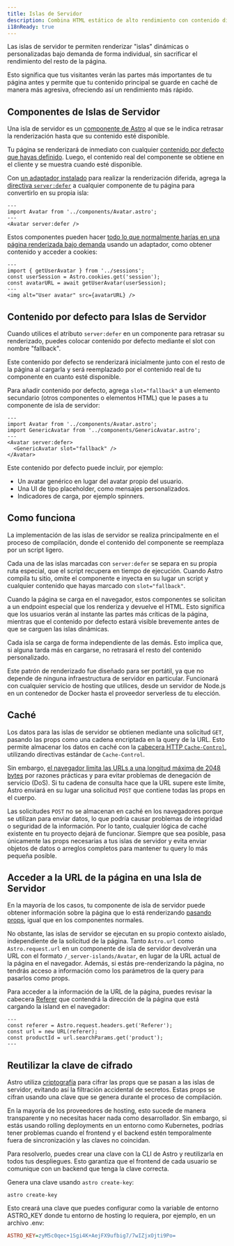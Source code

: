 ```yaml
---
title: Islas de Servidor
description: Combina HTML estático de alto rendimiento con contenido dinámico renderizado en el servidor.
i18nReady: true
---
```


Las islas de servidor te permiten renderizar "islas" dinámicas o personalizadas bajo demanda de forma individual, sin sacrificar el rendimiento del resto de la página.

Esto significa que tus visitantes verán las partes más importantes de tu página antes y permite que tu contenido principal se guarde en caché de manera más agresiva, ofreciendo así un rendimiento más rápido.

## Componentes de Islas de Servidor

Una isla de servidor es un [componente de Astro](/es/basics/astro-components/) al que se le indica retrasar la renderización hasta que su contenido esté disponible.

Tu página se renderizará de inmediato con cualquier [contenido por defecto que hayas definido](#contenido-por-defecto-para-islas-de-servidor). Luego, el contenido real del componente se obtiene en el cliente y se muestra cuando esté disponible.

Con [un adaptador instalado](/es/guides/on-demand-rendering/#adaptadores-de-servidor) para realizar la renderización diferida, agrega la [directiva `server:defer`](/es/reference/directives-reference/#server-directives) a cualquier componente de tu página para convertirlo en su propia isla:

```astro title="src/pages/index.astro" "server:defer"
---
import Avatar from '../components/Avatar.astro';
---
<Avatar server:defer />
```

Estos componentes pueden hacer [todo lo que normalmente harías en una página renderizada bajo demanda](/es/guides/on-demand-rendering/#funciones-de-renderizado-bajo-demanda) usando un adaptador, como obtener contenido y acceder a cookies:

```astro title="src/components/Avatar.astro"
---
import { getUserAvatar } from '../sessions';
const userSession = Astro.cookies.get('session');
const avatarURL = await getUserAvatar(userSession);
---
<img alt="User avatar" src={avatarURL} />
```

## Contenido por defecto para Islas de Servidor

Cuando utilices el atributo `server:defer` en un componente para retrasar su renderizado, puedes colocar contenido por defecto mediante el slot con nombre "fallback".

Este contenido por defecto se renderizará inicialmente junto con el resto de la página al cargarla y será reemplazado por el contenido real de tu componente en cuanto esté disponible.

Para añadir contenido por defecto, agrega `slot="fallback"` a un elemento secundario (otros componentes o elementos HTML) que le pases a tu componente de isla de servidor:

```astro
---
import Avatar from '../components/Avatar.astro';
import GenericAvatar from '../components/GenericAvatar.astro';
---
<Avatar server:defer>
  <GenericAvatar slot="fallback" />
</Avatar>
```

Este contenido por defecto puede incluir, por ejemplo:

- Un avatar genérico en lugar del avatar propio del usuario.
- Una UI de tipo placeholder, como mensajes personalizados.
- Indicadores de carga, por ejemplo spinners.


## Como funciona

La implementación de las islas de servidor se realiza principalmente en el proceso de compilación, donde el contenido del componente se reemplaza por un script ligero.

Cada una de las islas marcadas con `server:defer` se separa en su propia ruta especial, que el script recupera en tiempo de ejecución. Cuando Astro compila tu sitio, omite el componente e inyecta en su lugar un script y cualquier contenido que hayas marcado con `slot="fallback"`.

Cuando la página se carga en el navegador, estos componentes se solicitan a un endpoint especial que los renderiza y devuelve el HTML. Esto significa que los usuarios verán al instante las partes más críticas de la página, mientras que el contenido por defecto estará visible brevemente antes de que se carguen las islas dinámicas.

Cada isla se carga de forma independiente de las demás. Esto implica que, si alguna tarda más en cargarse, no retrasará el resto del contenido personalizado.

Este patrón de renderizado fue diseñado para ser portátil, ya que no depende de ninguna infraestructura de servidor en particular. Funcionará con cualquier servicio de hosting que utilices, desde un servidor de Node.js en un contenedor de Docker hasta el proveedor serverless de tu elección.

## Caché

Los datos para las islas de servidor se obtienen mediante una solicitud `GET`, pasando las props como una cadena encriptada en la query de la URL. Esto permite almacenar los datos en caché con la [cabecera HTTP `Cache-Control`](https://developer.mozilla.org/es/docs/Web/HTTP/Headers/Cache-Control), utilizando directivas estándar de `Cache-Control`.

Sin embargo, [el navegador limita las URLs a una longitud máxima de 2048 bytes](https://chromium.googlesource.com/chromium/src/+/master/docs/security/url_display_guidelines/url_display_guidelines.md#url-length) por razones prácticas y para evitar problemas de denegación de servicio (DoS). Si tu cadena de consulta hace que la URL supere este límite, Astro enviará en su lugar una solicitud `POST` que contiene todas las props en el cuerpo. 

Las solicitudes `POST` no se almacenan en caché en los navegadores porque se utilizan para enviar datos, lo que podría causar problemas de integridad o seguridad de la información. Por lo tanto, cualquier lógica de caché existente en tu proyecto dejará de funcionar. Siempre que sea posible, pasa únicamente las props necesarias a tus islas de servidor y evita enviar objetos de datos o arreglos completos para mantener tu query lo más pequeña posible. 

## Acceder a la URL de la página en una Isla de Servidor

En la mayoría de los casos, tu componente de isla de servidor puede obtener información sobre la página que lo está renderizando [pasando props](/es/basics/astro-components/#props-de-componentes), igual que en los componentes normales. 

No obstante, las islas de servidor se ejecutan en su propio contexto aislado, independiente de la solicitud de la página. Tanto `Astro.url` como `Astro.request.url` en un componente de isla de servidor devolverán una URL con el formato `/_server-islands/Avatar`, en lugar de la URL actual de la página en el navegador. Además, si estás pre-renderizando la página, no tendrás acceso a información como los parámetros de la query para pasarlos como props.

Para acceder a la información de la URL de la página, puedes revisar la cabecera [Referer](https://developer.mozilla.org/es/docs/Web/HTTP/Headers/Referer) que contendrá la dirección de la página que está cargando la island en el navegador:

```astro
---
const referer = Astro.request.headers.get('Referer');
const url = new URL(referer);
const productId = url.searchParams.get('product');
---
```

## Reutilizar la clave de cifrado

Astro utiliza [criptografía](https://developer.mozilla.org/es/docs/Glossary/Cryptography) para cifrar las props que se pasan a las islas de servidor, evitando así la filtración accidental de secretos. Estas props se cifran usando una clave que se genera durante el proceso de compilación.

En la mayoría de los proveedores de hosting, esto sucede de manera transparente y no necesitas hacer nada como desarrollador. Sin embargo, si estás usando rolling deployments en un entorno como Kubernetes, podrías tener problemas cuando el frontend y el backend estén temporalmente fuera de sincronización y las claves no coincidan.

Para resolverlo, puedes crear una clave con la CLI de Astro y reutilizarla en todos tus despliegues. Esto garantiza que el frontend de cada usuario se comunique con un backend que tenga la clave correcta.

Genera una clave usando `astro create-key`:

```shell
astro create-key
```

Esto creará una clave que puedes configurar como la variable de entorno ASTRO_KEY donde tu entorno de hosting lo requiera, por ejemplo, en un archivo .env:

```ini title=".env"
ASTRO_KEY=zyM5c0qec+1Sgi4K+AejFX9ufbig7/7wIZjxOjti9Po=
```
